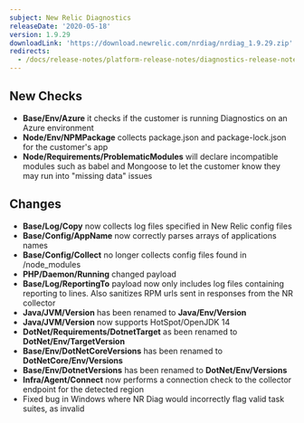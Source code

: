 ```yaml
---
subject: New Relic Diagnostics
releaseDate: '2020-05-18'
version: 1.9.29
downloadLink: 'https://download.newrelic.com/nrdiag/nrdiag_1.9.29.zip'
redirects:
  - /docs/release-notes/platform-release-notes/diagnostics-release-notes/new-relic-diagnostics-1929
---
```


## New Checks

* **Base/Env/Azure** it checks if the customer is running Diagnostics on an Azure environment
* **Node/Env/NPMPackage** collects package.json and package-lock.json for the customer's app
* **Node/Requirements/ProblematicModules** will declare incompatible modules such as babel and Mongoose to let the customer know they may run into "missing data" issues

## Changes

* **Base/Log/Copy** now collects log files specified in New Relic config files
* **Base/Config/AppName** now correctly parses arrays of applications names
* **Base/Config/Collect** no longer collects config files found in /node_modules
* **PHP/Daemon/Running** changed payload
* **Base/Log/ReportingTo** payload now only includes log files containing reporting to lines. Also sanitizes RPM urls sent in responses from the NR collector
* **Java/JVM/Version** has been renamed to **Java/Env/Version**
* **Java/JVM/Version** now supports HotSpot/OpenJDK 14
* **DotNet/Requirements/DotnetTarget** as been renamed to **DotNet/Env/TargetVersion**
* **Base/Env/DotNetCoreVersions** has been renamed to **DotNetCore/Env/Versions**
* **Base/Env/DotnetVersions** has been renamed to **DotNet/Env/Versions**
* **Infra/Agent/Connect** now performs a connection check to the collector endpoint for the detected region
* Fixed bug in Windows where NR Diag would incorrectly flag valid task suites, as invalid
